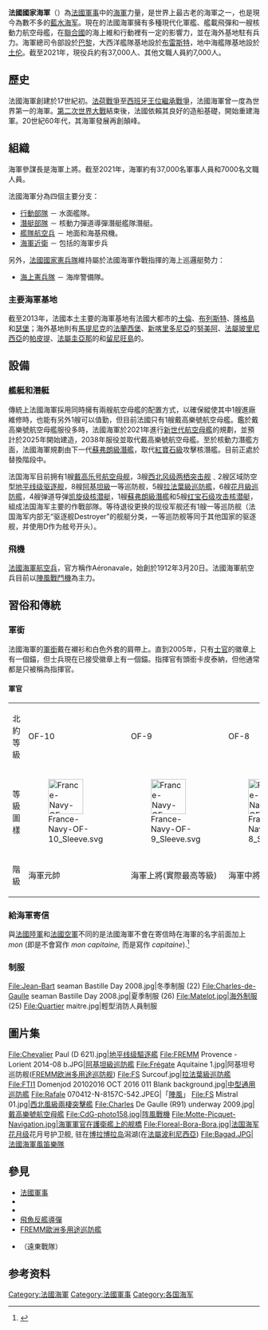 {{Link style|time=2015-12-11T07:53:09+00:00}}
{{Infobox Military Unit
|unit_name='''法國國家海軍'''
|image=[[Image:Logo_of_the_French_Navy_(Marine_Nationale).svg|275px]]
|caption=
|dates= 1624年至今
|country= [[法國|法國]]
|allegiance= 
|branch=
|type= 
|role= 
|size=44000名軍事人員和文職人員（2021年）<br/>180+艘船艦<br/>206架飛機
|command_structure=
|garrison= 主要：[[布雷斯特|布雷斯特]]、[[:en:Île_Longue|隆格島]]、[[土倫|土倫]]

次要：[[瑟堡-奧克特維爾|瑟堡-奧克特維爾]]、[[洛里昂|洛里昂]]、[[巴約訥|巴約訥]]

[[法國行政區劃|法國海外領地]]：[[:en:Fort_Saint_Louis_(Martinique)|法蘭西堡]]、[[:en:Degrad_des_Cannes|卡宴]]、[[:en:Le_Port,_Réunion|勒波爾（留尼旺島）]]、[[努美阿|努美阿]]、[[巴比提|巴比提]]

海外：[[達喀爾|達喀爾]]、[[吉布地|吉布地]]、[[阿布達比|阿布達比]]
|garrison_label=
|nickname=''La Royale''
|patron=
|motto=''榮譽，祖國，英勇，紀律'' 
|colors=藍、白、紅
|colors_label=專用顏色
|march=
|mascot=
|equipment=航空母舰1艘<br/>两栖攻击舰3艘<br/>驱逐舰10艘<br/>巡防舰5艘<br/>護衛艦6艘<br/>潜艇10艘
|battles=
|anniversaries=
|decorations=
|battle_honours=
|disbanded=
<!-- Commanders -->
|commander1={{le|皮埃爾∙範迪埃|Pierre Vandier}}海軍上將
|commander1_label=海軍參謀長 
|commander3=
|commander3_label=
|notable_commanders=
<!-- Insignia -->
|identification_symbol=法國海軍職級
|identification_symbol_label=徽章
|identification_symbol_2=[[File:Civil_and_Naval_Ensign_of_France.svg|120px]]
|identification_symbol_2_label=海軍军旗
|identification_symbol_3=
|identification_symbol_3_label=
|identification_symbol_4=
|identification_symbol_4_label=
<!-- Aircraft -->
|aircraft_attack=
|aircraft_bomber=
|aircraft_electronic=[[E-2空中預警機|E-2空中預警機]]
|aircraft_fighter=[[阵風戰鬥機|阵風戰鬥機]]
|aircraft_helicopter=[[NH90|NH90]]、[[Eurocopter_Lynx|Eurocopter Lynx]]、[[歐直AS565美洲豹直升機|美洲豹]]、[[歐直AS365海豚直升機|海豚]]、[[雲雀III型直升機|雲雀III型直升機]]、[[超級黃蜂式直升機|超級黃蜂式直升機]]
|aircraft_helicopter_attack=
|aircraft_helicopter_cargo=
|aircraft_helicopter_multirole=
|aircraft_helicopter_observation=
|aircraft_helicopter_transport=
|aircraft_helicopter_utility= 
|aircraft_interceptor=
|aircraft_patrol= [[Atlantique_2|Atlantique 2]]、[[Falcon_50|Falcon 50]]、[[Dassault_Falcon_20|Falcon 200]]
|aircraft_recon=
|aircraft_trainer= [[Mudry_CAP_10|Mudry CAP 10]]、[[Socata_Rallye|MS-88 Rallye]]、[[Falcon_10|Falcon 10]]、[[Embraer_EMB_121_Xingu|Xingu]]
|aircraft_transport=
}}
'''法國國家海軍'''（{{lang-fr|'''Marine nationale'''}}）為[[法國軍事|法國軍事]]中的[[海軍|海軍]]力量，是世界上最古老的海軍之一，也是現今為數不多的[[藍水海军|藍水海军]]。現在的法國海軍擁有多種現代化軍艦、艦載飛彈和一艘核動力航空母艦，在[[聯合國|聯合國]]的海上維和行動裡有一定的影響力，並在海外基地駐有兵力。海軍總司令部設於[[巴黎|巴黎]]，大西洋艦隊基地設於[[布雷斯特_(法國)|布雷斯特]]，地中海艦隊基地設於[[土伦|土伦]]。截至2021年，現役兵約有37,000人、其他文職人員約7,000人。

== 歷史 ==
法國海軍創建於17世紀初。[[法荷戰爭|法荷戰爭]]至[[西班牙王位繼承戰爭|西班牙王位繼承戰爭]]，法國海軍曾一度為世界第一的海軍。[[第二次世界大戰|第二次世界大戰]]結束後，法國依賴其良好的造船基礎，開始重建海軍。20世紀60年代，其海軍發展再創顛峰。

== 組織 ==
海軍參謀長是{{le|皮埃爾∙範迪埃|Pierre Vandier}}海軍上將。截至2021年，海軍約有37,000名軍事人員和7000名文職人員。

法國海軍分為四個主要分支：
*[[行動部隊(法國海軍)|行動部隊]] － 水面艦隊。
*[[潛艇部隊(法國海軍)|潛艇部隊]] － 核動力彈道導彈潛艇艦隊潛艇。
*[[艦隊航空兵(法國海軍)|艦隊航空兵]] － 地面和海基飛機。
*[[海軍近衛(法國海軍)|海軍近衛]] － 包括{{en-link|海軍突擊隊|Naval commandos (France)}}的海軍步兵
另外，[[法國國家憲兵隊|法國國家憲兵隊]]維持屬於法國海軍作戰指揮的海上巡邏艇勢力：
*[[海上憲兵隊(法國國家憲兵隊)|海上憲兵隊]] － 海岸警備隊。

=== 主要海軍基地 ===
截至2013年，法國本土主要的海軍基地有法國大都市的[[土倫|土倫]]、[[布列斯特|布列斯特]]、[[隆格島|隆格島]]和[[瑟堡|瑟堡]]；海外基地則有[[馬提尼克|馬提尼克]]的[[法蘭西堡|法蘭西堡]]、[[新喀里多尼亞|新喀里多尼亞]]的[[努美阿|努美阿]]、[[法屬玻里尼西亞|法屬玻里尼西亞]]的[[帕皮提|帕皮提]]、[[法屬圭亞那|法屬圭亞那]]的{{link-fr|圭亞那港|Dégrad des Cannes}}和[[留尼旺島|留尼旺島]]的{{link-fr|海港市 (留尼旺)|d=海港市|Le Port (La Réunion)}}。

== 設備 ==
=== 艦艇和潛艇 ===
傳統上法國海軍採用同時擁有兩艘航空母艦的配置方式，以確保縱使其中1艘進廠維修時，也能有另外1艘可以值勤，但目前法國只有1艘戴高樂號航空母艦。鑑於戴高樂號航空母艦服役多時，法國海軍於2021年進行[[新世代航空母艦|新世代航空母艦]]的規劃，並預計於2025年開始建造，2038年服役並取代戴高樂號航空母艦。至於核動力潛艦方面，法國海軍規劃由下一代[[蘇弗朗級潛艦|蘇弗朗級潛艦]]，取代[[紅寶石級|紅寶石級]]攻擊核潛艦。目前正處於替換階段中。

法国海军目前拥有1艘[[戴高乐号航空母舰|戴高乐号航空母舰]]，3艘[[西北风级两栖突击舰|西北风级两栖突击舰]]﹑2艘区域防空型[[地平线级驱逐舰|地平线级驱逐舰]]，8艘[[阿基坦級巡防艦|阿基坦級]]一等巡防舰，5艘[[拉法葉級巡防艦|拉法葉級巡防艦]]，6艘[[花月級巡防艦|花月級巡防艦]]，4艘弹道导弹[[凯旋级核潜艇|凯旋级核潜艇]]，1艘[[蘇弗朗級潛艦|蘇弗朗級潛艦]]和5艘[[红宝石级攻击核潜艇|红宝石级攻击核潜艇]]，組成法国海军主要的作戰部隊。等待退役更换的现役军舰还有1艘{{le|乔治·莱格级|Georges Leygues-class frigate}}一等巡防舰（法国海军内部无“驱逐舰Destroyer”的舰艇分类，一等巡防舰等同于其他国家的驱逐舰，并使用D作为舷号开头）。

=== 飛機 ===
[[法國海軍航空兵|法國海軍航空兵]]，官方稱作Aéronavale，始創於1912年3月20日。法國海軍航空兵目前以[[陣風戰鬥機|陣風戰鬥機]]為主力。

== 習俗和傳統 ==
=== 軍銜 ===

法國海軍的[[軍銜|軍銜]]戴在襯衫和白色外套的肩帶上。直到2005年，只有[[士官|士官]]的徽章上有​​一個錨，但士兵現在已接受徽章上有​​一個錨。指揮官有頭銜卡皮泰納，但他通常都是只被稱為指揮官。
==== 軍官 ====
{| class="wikitable" style="text-align: center;"
|北約等級
|OF-10
|OF-9
|OF-8
|OF-7
|OF-6
|OF-5
|OF-4
|OF-3
|OF-2
|OF-1
|OF-1
|OF(D)
|Student officer
|-
|等級圖樣
|[[File:France-Navy-OF-10_Sleeve.svg|70px]]
|[[File:France-Navy-OF-9_Sleeve.svg|70px]]
|[[File:France-Navy-OF-8_Sleeve.svg|70px]]
|[[File:France-Navy-OF-7_Sleeve.svg|70px]]
|[[File:France-Navy-OF-6_Sleeve.svg|70px]]
|[[File:France-Navy-OF-5_Sleeve.svg|70px]]
|[[File:France-Navy-OF-4_Sleeve.svg|70px]]
|[[File:France-Navy-OF-3_Sleeve.svg|70px]]
|[[File:France-Navy-OF-2_Sleeve.svg|70px]]
|[[File:France-Navy-OF-1b_Sleeve.svg|70px]]
|[[File:France-Navy-OF-1a_Sleeve.svg|70px]]
|[[File:France-Navy-OF-(D2)_Sleeve.svg|30px]]
|[[File:France-Navy-OF-(D1)_Sleeve.svg|30px]]
|-
|階級
|海軍元帥
|海軍上將(實際最高等級)
|海軍中將
|海軍少將
|海軍准將
|海軍上校
|海軍中校
|海軍少校
|海軍上尉
|海軍中尉
|海軍少尉
|海軍候補軍官
|海軍軍校生
|}

=== 給海軍寄信 ===
與[[法國陸軍|法國陸軍]]和[[法國空軍|法國空軍]]不同的是法國海軍不會在寄信時在海軍的名字前面加上 ''mon'' (即是不會寫作 ''mon capitaine,'' 而是寫作 ''capitaine'').<ref>{{Cite web |url=http://www.culture.gouv.fr/culture/dglf/cogeter/feminisation/5diversite.html#ancre1064047 |title=Rapport sur la féminisation des noms de métier, fonction, grade ou titre – La diversité des usages<!-- Bot generated title --> |access-date=2013-07-06 |archive-date=2012-09-30 |archive-url=https://web.archive.org/web/20120930022425/http://www.culture.gouv.fr/culture/dglf/cogeter/feminisation/5diversite.html#ancre1064047 |dead-url=no }}</ref> 

=== 制服 ===
<gallery>
File:Jean-Bart seaman Bastille Day 2008.jpg|冬季制服 (22)
File:Charles-de-Gaulle seaman Bastille Day 2008.jpg|夏季制服 (26)
File:Matelot.jpg|海外制服 (25)
File:Quartier maitre.jpg|輕型消防人員制服
</gallery>

==圖片集==
<gallery>
File:Chevalier Paul (D 621).jpg|[[地平线级驅逐艦|地平线级驅逐艦]]
File:FREMM Provence - Lorient 2014-08 b.JPG|[[阿基坦級巡防艦|阿基坦級巡防艦]]
File:Frégate Aquitaine 1.jpg|阿基坦号巡防舰([[FREMM欧洲多用途巡防舰|FREMM欧洲多用途巡防舰]])
File:FS Surcouf.jpg|[[拉法葉級巡防艦|拉法葉級巡防艦]]
File:FTI1 Domenjod 20102016 OCT 2016 011 Blank background.jpg|[[中型通用巡防艦|中型通用巡防艦]]
File:Rafale 070412-N-8157C-542.JPEG|「[[陣風戰鬥機|陣風]]」
File:FS Mistral 01.jpg|[[西北風級兩棲突擊艦|西北風級兩棲突擊艦]]
File:Charles De Gaulle (R91) underway 2009.jpg|[[戴高樂號航空母艦|戴高樂號航空母艦]]
File:CdG-photo158.jpg|[[阵風戰機|阵風戰機]]
File:Motte-Picquet-Navigation.jpg|海軍軍官在護衛艦上的舰橋
File:Floreal-Bora-Bora.jpg|法国海军[[花月级护卫舰|花月级]]花月号护卫舰, 驻在[[博拉博拉岛|博拉博拉岛]]潟湖(在[[法屬波利尼西亞|法屬波利尼西亞]])
File:Bagad.JPG|法國海軍風笛樂隊
</gallery>

==參見==
* [[法國軍事|法國軍事]]
* {{link-en|法國海軍部長列表|List of Naval Ministers of France}}
* {{link-en|法國戰艦列表|List of French battleships}}
* [[飛魚反艦導彈|飛魚反艦導彈]]
*[[FREMM歐洲多用途巡防艦|FREMM歐洲多用途巡防艦]]
* {{link-en|遠東分艦隊|Far East Squadron}}（遠東戰隊）

==参考资料==
{{Reflist}}

{{欧洲题目|海军}}
[[Category:法國海軍|Category:法國海軍]]
[[Category:法國軍事|Category:法國軍事]]
[[Category:各国海军|Category:各国海军]]